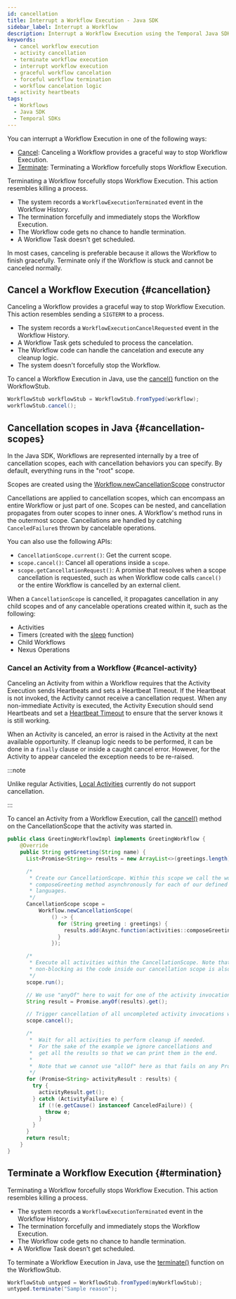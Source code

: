 ```yaml
---
id: cancellation
title: Interrupt a Workflow Execution - Java SDK
sidebar_label: Interrupt a Workflow
description: Interrupt a Workflow Execution using the Temporal Java SDK. Choose between canceling for a graceful stop or terminating for a forceful stop.
keywords:
  - cancel workflow execution
  - activity cancellation
  - terminate workflow execution
  - interrupt workflow execution
  - graceful workflow cancelation
  - forceful workflow termination
  - workflow cancelation logic
  - activity heartbeats
tags:
  - Workflows
  - Java SDK
  - Temporal SDKs
---
```


You can interrupt a Workflow Execution in one of the following ways:

- [Cancel](#cancellation): Canceling a Workflow provides a graceful way to stop Workflow Execution.
- [Terminate](#termination): Terminating a Workflow forcefully stops Workflow Execution.

Terminating a Workflow forcefully stops Workflow Execution.
This action resembles killing a process.

- The system records a `WorkflowExecutionTerminated` event in the Workflow History.
- The termination forcefully and immediately stops the Workflow Execution.
- The Workflow code gets no chance to handle termination.
- A Workflow Task doesn't get scheduled.

In most cases, canceling is preferable because it allows the Workflow to finish gracefully.
Terminate only if the Workflow is stuck and cannot be canceled normally.

## Cancel a Workflow Execution {#cancellation}

Canceling a Workflow provides a graceful way to stop Workflow Execution.
This action resembles sending a `SIGTERM` to a process.

- The system records a `WorkflowExecutionCancelRequested` event in the Workflow History.
- A Workflow Task gets scheduled to process the cancelation.
- The Workflow code can handle the cancelation and execute any cleanup logic.
- The system doesn't forcefully stop the Workflow.

To cancel a Workflow Execution in Java, use the [cancel()](https://javadoc.io/doc/io.temporal/temporal-sdk/latest/io/temporal/client/WorkflowStub.html#cancel()) function on the WorkflowStub.

```java
WorkflowStub workflowStub = WorkflowStub.fromTyped(workflow);
workflowStub.cancel();
```

## Cancellation scopes in Java {#cancellation-scopes}

In the Java SDK, Workflows are represented internally by a tree of cancellation scopes, each with cancellation behaviors you can specify.
By default, everything runs in the "root" scope.

Scopes are created using the [Workflow.newCancellationScope](https://javadoc.io/doc/io.temporal/temporal-sdk/latest/io/temporal/workflow/Workflow.html#newCancellationScope(io.temporal.workflow.Functions.Proc1)) constructor

Cancellations are applied to cancellation scopes, which can encompass an entire Workflow or just part of one.
Scopes can be nested, and cancellation propagates from outer scopes to inner ones.
A Workflow's method runs in the outermost scope.
Cancellations are handled by catching `CanceledFailure`s thrown by cancelable operations.

You can also use the following APIs:

- `CancellationScope.current()`: Get the current scope.
- `scope.cancel()`: Cancel all operations inside a `scope`.
- `scope.getCancellationRequest()`: A promise that resolves when a scope cancellation is requested, such as when Workflow code calls `cancel()` or the entire Workflow is cancelled by an external client.

When a `CancellationScope` is cancelled, it propagates cancellation in any child scopes and of any cancelable operations created within it, such as the following:

- Activities
- Timers (created with the [sleep](https://javadoc.io/doc/io.temporal/temporal-sdk/latest/io/temporal/workflow/Workflow.html#sleep(java.time.Duration)) function)
- Child Workflows
- Nexus Operations

### Cancel an Activity from a Workflow {#cancel-activity}

Canceling an Activity from within a Workflow requires that the Activity Execution sends Heartbeats and sets a Heartbeat Timeout.
If the Heartbeat is not invoked, the Activity cannot receive a cancellation request.
When any non-immediate Activity is executed, the Activity Execution should send Heartbeats and set a [Heartbeat Timeout](/encyclopedia/detecting-activity-failures#heartbeat-timeout) to ensure that the server knows it is still working.

When an Activity is canceled, an error is raised in the Activity at the next available opportunity.
If cleanup logic needs to be performed, it can be done in a `finally` clause or inside a caught cancel error.
However, for the Activity to appear canceled the exception needs to be re-raised.

:::note

Unlike regular Activities, [Local Activities](/local-activity) currently do not support cancellation.

:::

To cancel an Activity from a Workflow Execution, call the [cancel()](https://javadoc.io/doc/io.temporal/temporal-sdk/latest/io/temporal/workflow/CancellationScope.html#cancel()) method on the CancellationScope that the activity was started in.

```java
public class GreetingWorkflowImpl implements GreetingWorkflow {
    @Override
    public String getGreeting(String name) {
      List<Promise<String>> results = new ArrayList<>(greetings.length);

      /*
       * Create our CancellationScope. Within this scope we call the workflow activity
       * composeGreeting method asynchronously for each of our defined greetings in different
       * languages.
       */
      CancellationScope scope =
          Workflow.newCancellationScope(
              () -> {
                for (String greeting : greetings) {
                  results.add(Async.function(activities::composeGreeting, greeting, name));
                }
              });

      /*
       * Execute all activities within the CancellationScope. Note that this execution is
       * non-blocking as the code inside our cancellation scope is also non-blocking.
       */
      scope.run();

      // We use "anyOf" here to wait for one of the activity invocations to return
      String result = Promise.anyOf(results).get();

      // Trigger cancellation of all uncompleted activity invocations within the cancellation scope
      scope.cancel();

      /*
       *  Wait for all activities to perform cleanup if needed.
       *  For the sake of the example we ignore cancellations and
       *  get all the results so that we can print them in the end.
       *
       *  Note that we cannot use "allOf" here as that fails on any Promise failures
       */
      for (Promise<String> activityResult : results) {
        try {
          activityResult.get();
        } catch (ActivityFailure e) {
          if (!(e.getCause() instanceof CanceledFailure)) {
            throw e;
          }
        }
      }
      return result;
    }
}
```

## Terminate a Workflow Execution {#termination}

Terminating a Workflow forcefully stops Workflow Execution.
This action resembles killing a process.

- The system records a `WorkflowExecutionTerminated` event in the Workflow History.
- The termination forcefully and immediately stops the Workflow Execution.
- The Workflow code gets no chance to handle termination.
- A Workflow Task doesn't get scheduled.

To terminate a Workflow Execution in Java, use the [terminate()](https://javadoc.io/doc/io.temporal/temporal-sdk/latest/io/temporal/client/WorkflowStub.html#terminate(java.lang.String,java.lang.Object...)) function on the WorkflowStub.

```java
WorkflowStub untyped = WorkflowStub.fromTyped(myWorkflowStub);
untyped.terminate("Sample reason");
```
